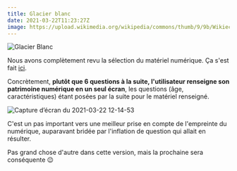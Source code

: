 ```yaml
---
title: Glacier blanc
date: 2021-03-22T11:23:27Z
image: https://upload.wikimedia.org/wikipedia/commons/thumb/9/9b/Wikiecrins.jpg/800px-Wikiecrins.jpg
---
```


![Glacier Blanc](https://upload.wikimedia.org/wikipedia/commons/thumb/9/9b/Wikiecrins.jpg/800px-Wikiecrins.jpg)

Nous avons complètement revu la sélection du matériel numérique. Ça s'est fait [ici](https://github.com/incubateur-ademe/nosgestesclimat/pull/905).

Concrètement, **plutôt que 6 questions à la suite, l'utilisateur renseigne son patrimoine numérique en un seul écran**, les questions (âge, caractéristiques) étant posées par la suite pour le matériel renseigné.

![Capture d’écran du 2021-03-22 12-14-53](https://user-images.githubusercontent.com/1177762/111981663-40e9de80-8b08-11eb-8d1e-61a6de47e51a.png)

C'est un pas important vers une meilleur prise en compte de l'empreinte du numérique, auparavant bridée par l'inflation de question qui allait en résulter.

Pas grand chose d'autre dans cette version, mais la prochaine sera conséquente 😉

